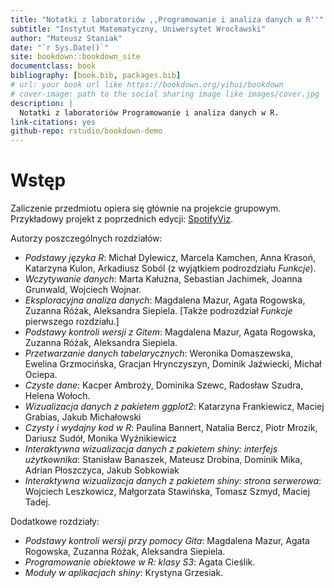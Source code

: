 ```yaml
--- 
title: "Notatki z laboratoriów ,,Programowanie i analiza danych w R''"
subtitle: "Instytut Matematyczny, Uniwersytet Wrocławski"
author: "Mateusz Staniak"
date: "`r Sys.Date()`"
site: bookdown::bookdown_site
documentclass: book
bibliography: [book.bib, packages.bib]
# url: your book url like https://bookdown.org/yihui/bookdown
# cover-image: path to the social sharing image like images/cover.jpg
description: |
  Notatki z laboratoriów Programowanie i analiza danych w R.
link-citations: yes
github-repo: rstudio/bookdown-demo
---
```


# Wstęp

Zaliczenie przedmiotu opiera się głównie na projekcie grupowym. Przykładowy projekt z poprzednich edycji: [SpotifyViz](https://asimon.shinyapps.io/SpotifyViz/).

Autorzy poszczególnych rozdziałów:

  - _Podstawy języka R_: Michał Dylewicz, Marcela Kamchen, Anna Krasoń, Katarzyna Kulon, Arkadiusz Soból (z wyjątkiem podrozdziału _Funkcje_).
  - _Wczytywanie danych_: Marta Kałużna, Sebastian Jachimek, Joanna Grunwald, Wojciech Wojnar.
  - _Eksploracyjna analiza danych_: Magdalena Mazur, Agata Rogowska, Zuzanna Różak, Aleksandra Siepiela. [Także podrozdział _Funkcje_ pierwszego rozdziału.]
  - _Podstawy kontroli wersji z Gitem_: Magdalena Mazur, Agata Rogowska, Zuzanna Różak, Aleksandra Siepiela.
  - _Przetwarzanie danych tabelarycznych_: Weronika Domaszewska, Ewelina Grzmocińska, Gracjan Hrynczyszyn, Dominik Jaźwiecki, Michał Ociepa.
  - _Czyste dane_: Kacper Ambroży, Dominika Szewc, Radosław Szudra, Helena Wołoch.
  - _Wizualizacja danych z pakietem ggplot2_: Katarzyna Frankiewicz, Maciej Grabias, Jakub Michałowski
  - _Czysty i wydajny kod w R_: Paulina Bannert, Natalia Bercz, Piotr Mrozik, Dariusz Sudół, Monika Wyźnikiewicz
  - _Interaktywna wizualizacja danych z pakietem shiny: interfejs użytkownika_: Stanisław Banaszek, Mateusz Drobina, Dominik Mika, Adrian Płoszczyca, Jakub Sobkowiak
  - _Interaktywna wizualizacja danych z pakietem shiny: strona serwerowa_: Wojciech Leszkowicz, Małgorzata Stawińska, Tomasz Szmyd, Maciej Tadej.

Dodatkowe rozdziały:

  - _Podstawy kontroli wersji przy pomocy Gita_: Magdalena Mazur, Agata Rogowska, Zuzanna Różak, Aleksandra Siepiela.
  - _Programowanie obiektowe w R: klasy S3_: Agata Cieślik.
  - _Moduły w aplikacjach shiny_: Krystyna Grzesiak.

